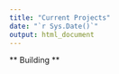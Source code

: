 ```yaml
---
title: "Current Projects"
date: "`r Sys.Date()`"
output: html_document
---
```


<link rel="stylesheet" href="styles.css" type="text/css">

** Building **